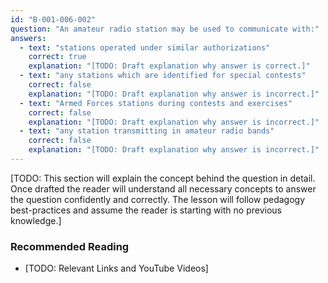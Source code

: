 ```yaml
---
id: "B-001-006-002"
question: "An amateur radio station may be used to communicate with:"
answers:
  - text: "stations operated under similar authorizations"
    correct: true
    explanation: "[TODO: Draft explanation why answer is correct.]"
  - text: "any stations which are identified for special contests"
    correct: false
    explanation: "[TODO: Draft explanation why answer is incorrect.]"
  - text: "Armed Forces stations during contests and exercises"
    correct: false
    explanation: "[TODO: Draft explanation why answer is incorrect.]"
  - text: "any station transmitting in amateur radio bands"
    correct: false
    explanation: "[TODO: Draft explanation why answer is incorrect.]"
---
```


[TODO: This section will explain the concept behind the question in detail. Once drafted the reader will understand all necessary concepts to answer the question confidently and correctly. The lesson will follow pedagogy best-practices and assume the reader is starting with no previous knowledge.]

### Recommended Reading

- [TODO: Relevant Links and YouTube Videos]
